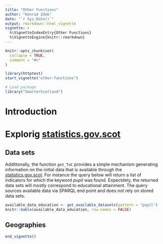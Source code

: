 ```yaml
---
title: "Other Functions"
author: "Konrad Zdeb"
date: "`r Sys.Date()`"
output: rmarkdown::html_vignette
vignette: >
  %\VignetteIndexEntry{Other Functions}
  %\VignetteEngine{knitr::rmarkdown}
---
```


```r
knitr::opts_chunk$set(
  collapse = TRUE,
  comment = "#>"
)

library(httptest)
start_vignette("other-functions")

# Load package
library("SmarterScotland")
```

# Introduction 


# Explorig [statistics.gov.scot](http://statistics.gov.scot)

## Data sets

Addittonally, the function `get_ToC` provides a simple mechanism generating information on the initial data that is available through the [statistics.gov.scot](http://statistics.gov.scot). For instance the query below will return a list of indicators for which the keyword *pupil* was found. Expectdely, the returned data sets will mostly correspond to educational attainment. The query sources available data via SPARQL end point and does not rely on stored data sets.

```r
available_data_education <- get_available_datasets(pattern = "pupil")
knitr::kable(available_data_education, row.names = FALSE)
```

## Geographies



```r
end_vignette()
```
